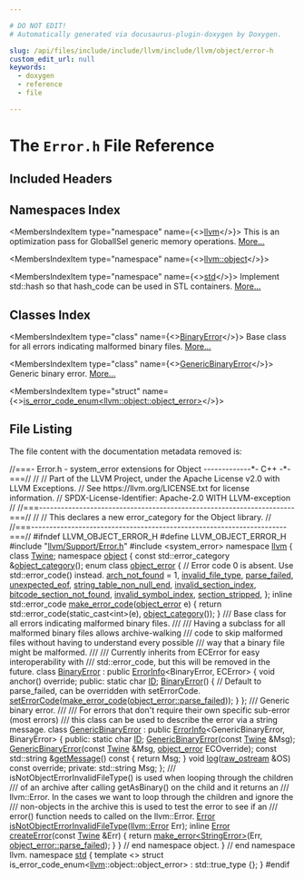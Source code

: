 ```yaml
---

# DO NOT EDIT!
# Automatically generated via docusaurus-plugin-doxygen by Doxygen.

slug: /api/files/include/include/llvm/include/llvm/object/error-h
custom_edit_url: null
keywords:
  - doxygen
  - reference
  - file

---
```





# The `Error.h` File Reference

<DoxygenPage pluginConfig={pluginConfig}>



## Included Headers

<IncludesList>
<IncludesListItem
  filePath="llvm/Support/Error.h"
  permalink="/docs/api/files/include/include/llvm/include/llvm/support/error-h"
  isLocal="true" />
<IncludesListItem
  filePath="system_error"
  permalink=""
  isLocal="false" />
</IncludesList>

## Namespaces Index

<MembersIndex>

<MembersIndexItem
  type="namespace"
  name={<><a href="/docs/api/namespaces/llvm">llvm</a></>}>
This is an optimization pass for GlobalISel generic memory operations. <a href="/docs/api/namespaces/llvm/#details">More...</a>
</MembersIndexItem>

<MembersIndexItem
  type="namespace"
  name={<><a href="/docs/api/namespaces/llvm/object">llvm::object</a></>}>
</MembersIndexItem>

<MembersIndexItem
  type="namespace"
  name={<><a href="/docs/api/namespaces/std">std</a></>}>
Implement std::hash so that hash&#95;code can be used in STL containers. <a href="/docs/api/namespaces/std/#details">More...</a>
</MembersIndexItem>

</MembersIndex>

## Classes Index

<MembersIndex>

<MembersIndexItem
  type="class"
  name={<><a href="/docs/api/classes/llvm/object/binaryerror">BinaryError</a></>}>
Base class for all errors indicating malformed binary files. <a href="/docs/api/classes/llvm/object/binaryerror/#details">More...</a>
</MembersIndexItem>

<MembersIndexItem
  type="class"
  name={<><a href="/docs/api/classes/llvm/object/genericbinaryerror">GenericBinaryError</a></>}>
Generic binary error. <a href="/docs/api/classes/llvm/object/genericbinaryerror/#details">More...</a>
</MembersIndexItem>

<MembersIndexItem
  type="struct"
  name={<><a href="/docs/api/structs/std/is-error-code-enum-7de9ff7690540677154b6dccf83026a8">is_error_code_enum&lt;llvm::object::object_error&gt;</a></>}>
</MembersIndexItem>

</MembersIndex>


## File Listing

The file content with the documentation metadata removed is:

<ProgramListing>

<Link id="l00001" /><CodeLine lineNumber="1"><Highlight kind="comment">//===- Error.h - system&#95;error extensions for Object -------------&#42;- C++ -&#42;-===//</Highlight><Highlight kind="normal"></Highlight></CodeLine>
<Link id="l00002" /><CodeLine lineNumber="2"><Highlight kind="normal"></Highlight><Highlight kind="comment">//</Highlight><Highlight kind="normal"></Highlight></CodeLine>
<Link id="l00003" /><CodeLine lineNumber="3"><Highlight kind="normal"></Highlight><Highlight kind="comment">// Part of the LLVM Project, under the Apache License v2.0 with LLVM Exceptions.</Highlight><Highlight kind="normal"></Highlight></CodeLine>
<Link id="l00004" /><CodeLine lineNumber="4"><Highlight kind="normal"></Highlight><Highlight kind="comment">// See https://llvm.org/LICENSE.txt for license information.</Highlight><Highlight kind="normal"></Highlight></CodeLine>
<Link id="l00005" /><CodeLine lineNumber="5"><Highlight kind="normal"></Highlight><Highlight kind="comment">// SPDX-License-Identifier: Apache-2.0 WITH LLVM-exception</Highlight><Highlight kind="normal"></Highlight></CodeLine>
<Link id="l00006" /><CodeLine lineNumber="6"><Highlight kind="normal"></Highlight><Highlight kind="comment">//</Highlight><Highlight kind="normal"></Highlight></CodeLine>
<Link id="l00007" /><CodeLine lineNumber="7"><Highlight kind="normal"></Highlight><Highlight kind="comment">//===----------------------------------------------------------------------===//</Highlight><Highlight kind="normal"></Highlight></CodeLine>
<Link id="l00008" /><CodeLine lineNumber="8"><Highlight kind="normal"></Highlight><Highlight kind="comment">//</Highlight><Highlight kind="normal"></Highlight></CodeLine>
<Link id="l00009" /><CodeLine lineNumber="9"><Highlight kind="normal"></Highlight><Highlight kind="comment">// This declares a new error&#95;category for the Object library.</Highlight><Highlight kind="normal"></Highlight></CodeLine>
<Link id="l00010" /><CodeLine lineNumber="10"><Highlight kind="normal"></Highlight><Highlight kind="comment">//</Highlight><Highlight kind="normal"></Highlight></CodeLine>
<Link id="l00011" /><CodeLine lineNumber="11"><Highlight kind="normal"></Highlight><Highlight kind="comment">//===----------------------------------------------------------------------===//</Highlight><Highlight kind="normal"></Highlight></CodeLine>
<Link id="l00012" /><CodeLine lineNumber="12"><Highlight kind="normal"></Highlight></CodeLine>
<Link id="l00013" /><CodeLine lineNumber="13"><Highlight kind="normal"></Highlight><Highlight kind="preprocessor">#ifndef LLVM&#95;OBJECT&#95;ERROR&#95;H</Highlight><Highlight kind="normal"></Highlight></CodeLine>
<Link id="l00014" /><CodeLine lineNumber="14"><Highlight kind="normal"></Highlight><Highlight kind="preprocessor">#define LLVM&#95;OBJECT&#95;ERROR&#95;H</Highlight><Highlight kind="normal"></Highlight></CodeLine>
<Link id="l00015" /><CodeLine lineNumber="15"><Highlight kind="normal"></Highlight></CodeLine>
<Link id="l00016" /><CodeLine lineNumber="16"><Highlight kind="normal"></Highlight><Highlight kind="preprocessor">#include &quot;<a href="/docs/api/files/include/include/llvm/include/llvm/support/error-h">llvm/Support/Error.h</a>&quot;</Highlight><Highlight kind="normal"></Highlight></CodeLine>
<Link id="l00017" /><CodeLine lineNumber="17"><Highlight kind="normal"></Highlight><Highlight kind="preprocessor">#include &lt;system&#95;error&gt;</Highlight><Highlight kind="normal"></Highlight></CodeLine>
<Link id="l00018" /><CodeLine lineNumber="18"><Highlight kind="normal"></Highlight></CodeLine>
<Link id="l00019" /><CodeLine lineNumber="19"><Highlight kind="normal"></Highlight><Highlight kind="keyword">namespace </Highlight><Highlight kind="normal"><a href="/docs/api/namespaces/llvm">llvm</a> &#123;</Highlight></CodeLine>
<Link id="l00020" /><CodeLine lineNumber="20"><Highlight kind="normal"></Highlight></CodeLine>
<Link id="l00021" /><CodeLine lineNumber="21"><Highlight kind="normal"></Highlight><Highlight kind="keyword">class </Highlight><Highlight kind="normal"><a href="/docs/api/classes/llvm/twine">Twine</a>;</Highlight></CodeLine>
<Link id="l00022" /><CodeLine lineNumber="22"><Highlight kind="normal"></Highlight></CodeLine>
<Link id="l00023" /><CodeLine lineNumber="23"><Highlight kind="normal"></Highlight><Highlight kind="keyword">namespace </Highlight><Highlight kind="normal"><a href="/docs/api/namespaces/llvm/object">object</a> &#123;</Highlight></CodeLine>
<Link id="l00024" /><CodeLine lineNumber="24"><Highlight kind="normal"></Highlight></CodeLine>
<Link id="l00025" /><CodeLine lineNumber="25"><Highlight kind="normal"></Highlight><Highlight kind="keyword">const</Highlight><Highlight kind="normal"> std::error&#95;category &amp;<a href="/docs/api/namespaces/llvm/object/#a86c4112ff8df00741c539f21faf958ca">object&#95;category</a>();</Highlight></CodeLine>
<Link id="l00026" /><CodeLine lineNumber="26"><Highlight kind="normal"></Highlight></CodeLine>
<Link id="l00027" /><CodeLine lineNumber="27" lineLink="/docs/api/namespaces/llvm/object/#a6f5880f200b9731436d9ea163568ee20"><Highlight kind="normal"></Highlight><Highlight kind="keyword">enum class</Highlight><Highlight kind="normal"> <a href="/docs/api/namespaces/llvm/object/#a6f5880f200b9731436d9ea163568ee20">object&#95;error</a> &#123;</Highlight></CodeLine>
<Link id="l00028" /><CodeLine lineNumber="28"><Highlight kind="normal">  </Highlight><Highlight kind="comment">// Error code 0 is absent. Use std::error&#95;code() instead.</Highlight><Highlight kind="normal"></Highlight></CodeLine>
<Link id="l00029" /><CodeLine lineNumber="29" lineLink="/docs/api/namespaces/llvm/object/#a6f5880f200b9731436d9ea163568ee20aa9d094e9a3b7763e4d2813ba8f450b21"><Highlight kind="normal">  <a href="/docs/api/namespaces/llvm/object/#a6f5880f200b9731436d9ea163568ee20aa9d094e9a3b7763e4d2813ba8f450b21">arch&#95;not&#95;found</a> = 1,</Highlight></CodeLine>
<Link id="l00030" /><CodeLine lineNumber="30" lineLink="/docs/api/namespaces/llvm/object/#a6f5880f200b9731436d9ea163568ee20ad5a8a27f4e310ea593b285615faaca35"><Highlight kind="normal">  <a href="/docs/api/namespaces/llvm/object/#a6f5880f200b9731436d9ea163568ee20ad5a8a27f4e310ea593b285615faaca35">invalid&#95;file&#95;type</a>,</Highlight></CodeLine>
<Link id="l00031" /><CodeLine lineNumber="31" lineLink="/docs/api/namespaces/llvm/object/#a6f5880f200b9731436d9ea163568ee20aeae74d57b1e6d55a1e2e3d4addd22b0b"><Highlight kind="normal">  <a href="/docs/api/namespaces/llvm/object/#a6f5880f200b9731436d9ea163568ee20aeae74d57b1e6d55a1e2e3d4addd22b0b">parse&#95;failed</a>,</Highlight></CodeLine>
<Link id="l00032" /><CodeLine lineNumber="32" lineLink="/docs/api/namespaces/llvm/object/#a6f5880f200b9731436d9ea163568ee20a1a5b101afc11147048312dd33b62e008"><Highlight kind="normal">  <a href="/docs/api/namespaces/llvm/object/#a6f5880f200b9731436d9ea163568ee20a1a5b101afc11147048312dd33b62e008">unexpected&#95;eof</a>,</Highlight></CodeLine>
<Link id="l00033" /><CodeLine lineNumber="33" lineLink="/docs/api/namespaces/llvm/object/#a6f5880f200b9731436d9ea163568ee20a08ec16ece729e91b54f5b0f8b41c3af6"><Highlight kind="normal">  <a href="/docs/api/namespaces/llvm/object/#a6f5880f200b9731436d9ea163568ee20a08ec16ece729e91b54f5b0f8b41c3af6">string&#95;table&#95;non&#95;null&#95;end</a>,</Highlight></CodeLine>
<Link id="l00034" /><CodeLine lineNumber="34" lineLink="/docs/api/namespaces/llvm/object/#a6f5880f200b9731436d9ea163568ee20a0352e6404e8f88399d202d70b5bf34f9"><Highlight kind="normal">  <a href="/docs/api/namespaces/llvm/object/#a6f5880f200b9731436d9ea163568ee20a0352e6404e8f88399d202d70b5bf34f9">invalid&#95;section&#95;index</a>,</Highlight></CodeLine>
<Link id="l00035" /><CodeLine lineNumber="35" lineLink="/docs/api/namespaces/llvm/object/#a6f5880f200b9731436d9ea163568ee20acf4e23aab5a1a4938f1a2cd521acf882"><Highlight kind="normal">  <a href="/docs/api/namespaces/llvm/object/#a6f5880f200b9731436d9ea163568ee20acf4e23aab5a1a4938f1a2cd521acf882">bitcode&#95;section&#95;not&#95;found</a>,</Highlight></CodeLine>
<Link id="l00036" /><CodeLine lineNumber="36" lineLink="/docs/api/namespaces/llvm/object/#a6f5880f200b9731436d9ea163568ee20a5bebdfcdc2e040554e436e976c420bc9"><Highlight kind="normal">  <a href="/docs/api/namespaces/llvm/object/#a6f5880f200b9731436d9ea163568ee20a5bebdfcdc2e040554e436e976c420bc9">invalid&#95;symbol&#95;index</a>,</Highlight></CodeLine>
<Link id="l00037" /><CodeLine lineNumber="37" lineLink="/docs/api/namespaces/llvm/object/#a6f5880f200b9731436d9ea163568ee20a224617ddd75966f4a2266795faa90b2f"><Highlight kind="normal">  <a href="/docs/api/namespaces/llvm/object/#a6f5880f200b9731436d9ea163568ee20a224617ddd75966f4a2266795faa90b2f">section&#95;stripped</a>,</Highlight></CodeLine>
<Link id="l00038" /><CodeLine lineNumber="38"><Highlight kind="normal">&#125;;</Highlight></CodeLine>
<Link id="l00039" /><CodeLine lineNumber="39"><Highlight kind="normal"></Highlight></CodeLine>
<Link id="l00040" /><CodeLine lineNumber="40" lineLink="/docs/api/namespaces/llvm/object/#a43b32457aea71dc0620247d9e865e1b5"><Highlight kind="normal"></Highlight><Highlight kind="keyword">inline</Highlight><Highlight kind="normal"> std::error&#95;code <a href="/docs/api/namespaces/llvm/object/#a43b32457aea71dc0620247d9e865e1b5">make&#95;error&#95;code</a>(<a href="/docs/api/namespaces/llvm/object/#a6f5880f200b9731436d9ea163568ee20">object&#95;error</a> e) &#123;</Highlight></CodeLine>
<Link id="l00041" /><CodeLine lineNumber="41"><Highlight kind="normal">  </Highlight><Highlight kind="keywordflow">return</Highlight><Highlight kind="normal"> std::error&#95;code(</Highlight><Highlight kind="keyword">static&#95;cast&lt;</Highlight><Highlight kind="keywordtype">int</Highlight><Highlight kind="keyword">&gt;</Highlight><Highlight kind="normal">(e), <a href="/docs/api/namespaces/llvm/object/#a86c4112ff8df00741c539f21faf958ca">object&#95;category</a>());</Highlight></CodeLine>
<Link id="l00042" /><CodeLine lineNumber="42"><Highlight kind="normal">&#125;</Highlight></CodeLine>
<Link id="l00043" /><CodeLine lineNumber="43"><Highlight kind="normal"></Highlight><Highlight kind="comment"></Highlight></CodeLine>
<Link id="l00044" /><CodeLine lineNumber="44"><Highlight kind="comment">/// Base class for all errors indicating malformed binary files.</Highlight></CodeLine>
<Link id="l00045" /><CodeLine lineNumber="45"><Highlight kind="comment">///</Highlight></CodeLine>
<Link id="l00046" /><CodeLine lineNumber="46"><Highlight kind="comment">/// Having a subclass for all malformed binary files allows archive-walking</Highlight></CodeLine>
<Link id="l00047" /><CodeLine lineNumber="47"><Highlight kind="comment">/// code to skip malformed files without having to understand every possible</Highlight></CodeLine>
<Link id="l00048" /><CodeLine lineNumber="48"><Highlight kind="comment">/// way that a binary file might be malformed.</Highlight></CodeLine>
<Link id="l00049" /><CodeLine lineNumber="49"><Highlight kind="comment">///</Highlight></CodeLine>
<Link id="l00050" /><CodeLine lineNumber="50"><Highlight kind="comment">/// Currently inherits from ECError for easy interoperability with</Highlight></CodeLine>
<Link id="l00051" /><CodeLine lineNumber="51"><Highlight kind="comment">/// std::error&#95;code, but this will be removed in the future.</Highlight><Highlight kind="normal"></Highlight></CodeLine>
<Link id="l00052" /><CodeLine lineNumber="52" lineLink="/docs/api/classes/llvm/object/binaryerror"><Highlight kind="normal"></Highlight><Highlight kind="keyword">class </Highlight><Highlight kind="normal"><a href="/docs/api/classes/llvm/object/binaryerror/#a5d00d7b3e7839c9073c66cd7e74fc169">BinaryError</a> : </Highlight><Highlight kind="keyword">public</Highlight><Highlight kind="normal"> <a href="/docs/api/classes/llvm/errorinfo">ErrorInfo</a>&lt;BinaryError, ECError&gt; &#123;</Highlight></CodeLine>
<Link id="l00053" /><CodeLine lineNumber="53"><Highlight kind="normal">  </Highlight><Highlight kind="keywordtype">void</Highlight><Highlight kind="normal"> anchor() </Highlight><Highlight kind="keyword">override</Highlight><Highlight kind="normal">;</Highlight></CodeLine>
<Link id="l00054" /><CodeLine lineNumber="54"><Highlight kind="normal"></Highlight><Highlight kind="keyword">public</Highlight><Highlight kind="normal">:</Highlight></CodeLine>
<Link id="l00055" /><CodeLine lineNumber="55" lineLink="/docs/api/classes/llvm/object/binaryerror/#a01634cc7f024adee526117ed5cdd1e5c"><Highlight kind="normal">  </Highlight><Highlight kind="keyword">static</Highlight><Highlight kind="normal"> </Highlight><Highlight kind="keywordtype">char</Highlight><Highlight kind="normal"> <a href="/docs/api/classes/llvm/object/binaryerror/#a01634cc7f024adee526117ed5cdd1e5c">ID</a>;</Highlight></CodeLine>
<Link id="l00056" /><CodeLine lineNumber="56" lineLink="/docs/api/classes/llvm/object/binaryerror/#a5d00d7b3e7839c9073c66cd7e74fc169"><Highlight kind="normal">  <a href="/docs/api/classes/llvm/object/binaryerror/#a5d00d7b3e7839c9073c66cd7e74fc169">BinaryError</a>() &#123;</Highlight></CodeLine>
<Link id="l00057" /><CodeLine lineNumber="57"><Highlight kind="normal">    </Highlight><Highlight kind="comment">// Default to parse&#95;failed, can be overridden with setErrorCode.</Highlight><Highlight kind="normal"></Highlight></CodeLine>
<Link id="l00058" /><CodeLine lineNumber="58"><Highlight kind="normal">    <a href="/docs/api/classes/llvm/ecerror/#ae7f3a95b13cd19b95c0d7bfd344be2c0">setErrorCode</a>(<a href="/docs/api/namespaces/llvm/object/#a43b32457aea71dc0620247d9e865e1b5">make&#95;error&#95;code</a>(<a href="/docs/api/namespaces/llvm/object/#a6f5880f200b9731436d9ea163568ee20aeae74d57b1e6d55a1e2e3d4addd22b0b">object&#95;error::parse&#95;failed</a>));</Highlight></CodeLine>
<Link id="l00059" /><CodeLine lineNumber="59"><Highlight kind="normal">  &#125;</Highlight></CodeLine>
<Link id="l00060" /><CodeLine lineNumber="60"><Highlight kind="normal">&#125;;</Highlight></CodeLine>
<Link id="l00061" /><CodeLine lineNumber="61"><Highlight kind="normal"></Highlight><Highlight kind="comment"></Highlight></CodeLine>
<Link id="l00062" /><CodeLine lineNumber="62"><Highlight kind="comment">/// Generic binary error.</Highlight></CodeLine>
<Link id="l00063" /><CodeLine lineNumber="63"><Highlight kind="comment">///</Highlight></CodeLine>
<Link id="l00064" /><CodeLine lineNumber="64"><Highlight kind="comment">/// For errors that don&#39;t require their own specific sub-error (most errors)</Highlight></CodeLine>
<Link id="l00065" /><CodeLine lineNumber="65"><Highlight kind="comment">/// this class can be used to describe the error via a string message.</Highlight><Highlight kind="normal"></Highlight></CodeLine>
<Link id="l00066" /><CodeLine lineNumber="66" lineLink="/docs/api/classes/llvm/object/genericbinaryerror"><Highlight kind="normal"></Highlight><Highlight kind="keyword">class </Highlight><Highlight kind="normal"><a href="/docs/api/classes/llvm/object/genericbinaryerror/#a5fb03aec4872d18b75d720a806dec809">GenericBinaryError</a> : </Highlight><Highlight kind="keyword">public</Highlight><Highlight kind="normal"> <a href="/docs/api/classes/llvm/errorinfo">ErrorInfo</a>&lt;GenericBinaryError, BinaryError&gt; &#123;</Highlight></CodeLine>
<Link id="l00067" /><CodeLine lineNumber="67"><Highlight kind="normal"></Highlight><Highlight kind="keyword">public</Highlight><Highlight kind="normal">:</Highlight></CodeLine>
<Link id="l00068" /><CodeLine lineNumber="68" lineLink="/docs/api/classes/llvm/object/genericbinaryerror/#a3748c4f205c63767f0295456c616ce21"><Highlight kind="normal">  </Highlight><Highlight kind="keyword">static</Highlight><Highlight kind="normal"> </Highlight><Highlight kind="keywordtype">char</Highlight><Highlight kind="normal"> <a href="/docs/api/classes/llvm/object/genericbinaryerror/#a3748c4f205c63767f0295456c616ce21">ID</a>;</Highlight></CodeLine>
<Link id="l00069" /><CodeLine lineNumber="69"><Highlight kind="normal">  <a href="/docs/api/classes/llvm/object/genericbinaryerror/#a5fb03aec4872d18b75d720a806dec809">GenericBinaryError</a>(</Highlight><Highlight kind="keyword">const</Highlight><Highlight kind="normal"> <a href="/docs/api/classes/llvm/twine">Twine</a> &amp;Msg);</Highlight></CodeLine>
<Link id="l00070" /><CodeLine lineNumber="70"><Highlight kind="normal">  <a href="/docs/api/classes/llvm/object/genericbinaryerror/#a5fb03aec4872d18b75d720a806dec809">GenericBinaryError</a>(</Highlight><Highlight kind="keyword">const</Highlight><Highlight kind="normal"> <a href="/docs/api/classes/llvm/twine">Twine</a> &amp;Msg, <a href="/docs/api/namespaces/llvm/object/#a6f5880f200b9731436d9ea163568ee20">object&#95;error</a> ECOverride);</Highlight></CodeLine>
<Link id="l00071" /><CodeLine lineNumber="71" lineLink="/docs/api/classes/llvm/object/genericbinaryerror/#a6c5424cbc468aee034f55db9392cde40"><Highlight kind="normal">  </Highlight><Highlight kind="keyword">const</Highlight><Highlight kind="normal"> std::string &amp;<a href="/docs/api/classes/llvm/object/genericbinaryerror/#a6c5424cbc468aee034f55db9392cde40">getMessage</a>()</Highlight><Highlight kind="keyword"> const </Highlight><Highlight kind="normal">&#123; </Highlight><Highlight kind="keywordflow">return</Highlight><Highlight kind="normal"> Msg; &#125;</Highlight></CodeLine>
<Link id="l00072" /><CodeLine lineNumber="72"><Highlight kind="normal">  </Highlight><Highlight kind="keywordtype">void</Highlight><Highlight kind="normal"> <a href="/docs/api/classes/llvm/object/genericbinaryerror/#a03fd70a83fb6a4db1a9addbaf515b0b3">log</a>(<a href="/docs/api/classes/llvm/raw-ostream">raw&#95;ostream</a> &amp;OS) </Highlight><Highlight kind="keyword">const override</Highlight><Highlight kind="normal">;</Highlight></CodeLine>
<Link id="l00073" /><CodeLine lineNumber="73"><Highlight kind="normal"></Highlight><Highlight kind="keyword">private</Highlight><Highlight kind="normal">:</Highlight></CodeLine>
<Link id="l00074" /><CodeLine lineNumber="74"><Highlight kind="normal">  std::string Msg;</Highlight></CodeLine>
<Link id="l00075" /><CodeLine lineNumber="75"><Highlight kind="normal">&#125;;</Highlight></CodeLine>
<Link id="l00076" /><CodeLine lineNumber="76"><Highlight kind="normal"></Highlight><Highlight kind="comment"></Highlight></CodeLine>
<Link id="l00077" /><CodeLine lineNumber="77"><Highlight kind="comment">/// isNotObjectErrorInvalidFileType() is used when looping through the children</Highlight></CodeLine>
<Link id="l00078" /><CodeLine lineNumber="78"><Highlight kind="comment">/// of an archive after calling getAsBinary() on the child and it returns an</Highlight></CodeLine>
<Link id="l00079" /><CodeLine lineNumber="79"><Highlight kind="comment">/// llvm::Error.  In the cases we want to loop through the children and ignore the</Highlight></CodeLine>
<Link id="l00080" /><CodeLine lineNumber="80"><Highlight kind="comment">/// non-objects in the archive this is used to test the error to see if an</Highlight></CodeLine>
<Link id="l00081" /><CodeLine lineNumber="81"><Highlight kind="comment">/// error() function needs to called on the llvm::Error.</Highlight><Highlight kind="normal"></Highlight></CodeLine>
<Link id="l00082" /><CodeLine lineNumber="82"><Highlight kind="normal"><a href="/docs/api/classes/llvm/error">Error</a> <a href="/docs/api/namespaces/llvm/object/#aa703d391c8bb63de65cf87f23ab451e0">isNotObjectErrorInvalidFileType</a>(<a href="/docs/api/classes/llvm/error">llvm::Error</a> Err);</Highlight></CodeLine>
<Link id="l00083" /><CodeLine lineNumber="83"><Highlight kind="normal"></Highlight></CodeLine>
<Link id="l00084" /><CodeLine lineNumber="84" lineLink="/docs/api/namespaces/llvm/object/#a1c31173d8348908445a5ff51bb41ab94"><Highlight kind="normal"></Highlight><Highlight kind="keyword">inline</Highlight><Highlight kind="normal"> <a href="/docs/api/classes/llvm/error">Error</a> <a href="/docs/api/namespaces/llvm/object/#a1c31173d8348908445a5ff51bb41ab94">createError</a>(</Highlight><Highlight kind="keyword">const</Highlight><Highlight kind="normal"> <a href="/docs/api/classes/llvm/twine">Twine</a> &amp;Err) &#123;</Highlight></CodeLine>
<Link id="l00085" /><CodeLine lineNumber="85"><Highlight kind="normal">  </Highlight><Highlight kind="keywordflow">return</Highlight><Highlight kind="normal"> <a href="/docs/api/namespaces/llvm/#a9999bd897fc8a1648bd69b36fee2d357">make&#95;error&lt;StringError&gt;</a>(Err, <a href="/docs/api/namespaces/llvm/object/#a6f5880f200b9731436d9ea163568ee20aeae74d57b1e6d55a1e2e3d4addd22b0b">object&#95;error::parse&#95;failed</a>);</Highlight></CodeLine>
<Link id="l00086" /><CodeLine lineNumber="86"><Highlight kind="normal">&#125;</Highlight></CodeLine>
<Link id="l00087" /><CodeLine lineNumber="87"><Highlight kind="normal"></Highlight></CodeLine>
<Link id="l00088" /><CodeLine lineNumber="88"><Highlight kind="normal">&#125; </Highlight><Highlight kind="comment">// end namespace object.</Highlight><Highlight kind="normal"></Highlight></CodeLine>
<Link id="l00089" /><CodeLine lineNumber="89"><Highlight kind="normal"></Highlight></CodeLine>
<Link id="l00090" /><CodeLine lineNumber="90"><Highlight kind="normal">&#125; </Highlight><Highlight kind="comment">// end namespace llvm.</Highlight><Highlight kind="normal"></Highlight></CodeLine>
<Link id="l00091" /><CodeLine lineNumber="91"><Highlight kind="normal"></Highlight></CodeLine>
<Link id="l00092" /><CodeLine lineNumber="92"><Highlight kind="normal"></Highlight><Highlight kind="keyword">namespace </Highlight><Highlight kind="normal"><a href="/docs/api/namespaces/std">std</a> &#123;</Highlight></CodeLine>
<Link id="l00093" /><CodeLine lineNumber="93"><Highlight kind="normal"></Highlight><Highlight kind="keyword">template</Highlight><Highlight kind="normal"> &lt;&gt;</Highlight></CodeLine>
<Link id="l00094" /><CodeLine lineNumber="94" lineLink="/docs/api/structs/std/is-error-code-enum-7de9ff7690540677154b6dccf83026a8"><Highlight kind="normal"></Highlight><Highlight kind="keyword">struct </Highlight><Highlight kind="normal">is&#95;error&#95;code&#95;enum&lt;<a href="/docs/api/namespaces/llvm">llvm</a>::object::object&#95;error&gt; : std::true&#95;type &#123;&#125;;</Highlight></CodeLine>
<Link id="l00095" /><CodeLine lineNumber="95"><Highlight kind="normal">&#125;</Highlight></CodeLine>
<Link id="l00096" /><CodeLine lineNumber="96"><Highlight kind="normal"></Highlight></CodeLine>
<Link id="l00097" /><CodeLine lineNumber="97"><Highlight kind="normal"></Highlight><Highlight kind="preprocessor">#endif</Highlight></CodeLine>

</ProgramListing>

</DoxygenPage>
